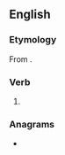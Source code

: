 ==English==

===Etymology===
From {{suffix|en|save|eth}}.

===Verb===
{{head|en|verb form}}

# {{en-archaic third-person singular of|save}}

===Anagrams===
* {{anagrams|en|a=aehstv|Shevat|havest|thaves}}
